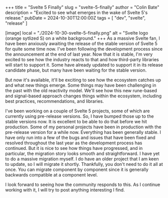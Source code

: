 +++
title = "Svelte 5 Finally"
slug = "svelte-5-finally"
author = "Colin Bate"
description = "Excited to see what emerges in the wake of Svelte 5's release."
pubDate = 2024-10-30T12:00:00Z
tags = [ "dev", "svelte", "release" ]

[image]
local = "./2024-10-30-svelte-5-finally.png"
alt = "Svelte logo (orange sytlized S) on a white background."
+++
As a massive Svelte fan, I have been anxiously awaiting the release of the stable version of Svelte 5 for quite some time now. I've been following the development process since the announcement at the end of last year. Now that it is stable, I'm very excited to see how the industry reacts to that and how third-party libraries will start to support it. Some have already updated to support it in its release candidate phase, but many have been waiting for the stable version.

But now it's available, it'll be exciting to see how the ecosystem catches up and what new things emerge. Some things may have been challenging in the past with the old reactivity model. We'll see how this new rune-based and signal-based approach changes things within the ecosystem, including best practices, recommendations, and libraries.

I've been working on a couple of Svelte 5 projects, some of which are currently using pre-release versions. So, I have bumped those up to the stable versions now. It is excellent to be able to do that before we hit production. Some of my personal projects have been in production with the pre-release version for a while now. Everything has been generally stable. I have only run into a few of the bugs and issues that have been fixed and resolved throughout the last year as the development process has continued. But it is nice to see how things have progressed, and in particular, the migration story looks smooth and straightforward. I have yet to do a massive migration myself. I do have an older project that I am keen to update, so I will migrate it shortly. Thankfully, you don't need to do it all at once. You can migrate component by component since it is generally backwards compatible at a component level.

I look forward to seeing how the community responds to this. As I continue working with it, I will try to post anything interesting I find.